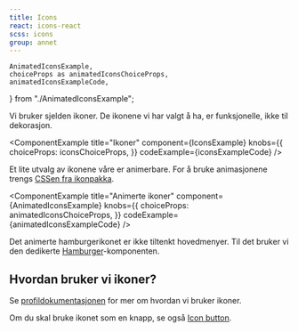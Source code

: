 ```yaml
---
title: Icons
react: icons-react
scss: icons
group: annet
---
```


    AnimatedIconsExample,
    choiceProps as animatedIconsChoiceProps,
    animatedIconsExampleCode,
} from "./AnimatedIconsExample";

<Ingress>Vi bruker sjelden ikoner. De ikonene vi har valgt å ha, er funksjonelle, ikke til dekorasjon.</Ingress>

<ComponentExample
    title="Ikoner"
    component={IconsExample}
    knobs={{
        choiceProps: iconsChoiceProps,
    }}
    codeExample={iconsExampleCode}
/>

Et lite utvalg av ikonene våre er animerbare. For å bruke animasjonene trengs [CSSen fra ikonpakka](https://github.com/fremtind/jokul/tree/main/packages/icons).

<ComponentExample
    title="Animerte ikoner"
    component={AnimatedIconsExample}
    knobs={{
        choiceProps: animatedIconsChoiceProps,
    }}
    codeExample={animatedIconsExampleCode}
/>

Det animerte hamburgerikonet er ikke tiltenkt hovedmenyer. Til det bruker vi den dedikerte [Hamburger](/komponenter/hamburger)-komponenten.

## Hvordan bruker vi ikoner?

Se [profildokumentasjonen](/profil/ikoner) for mer om hvordan vi bruker ikoner.

Om du skal bruke ikonet som en knapp, se også [Icon button](/komponenter/iconbutton).
